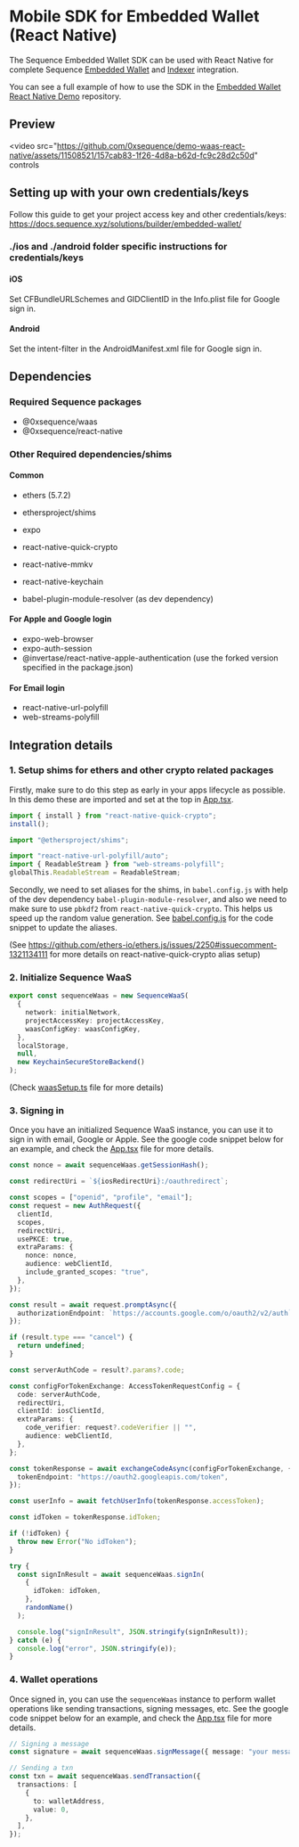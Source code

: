 # Mobile SDK for Embedded Wallet (React Native)

The Sequence Embedded Wallet SDK can be used with React Native for complete Sequence [Embedded Wallet](/solutions/wallets/embedded-wallet/overview) and [Indexer](/api/indexer/overview) integration.

You can see a full example of how to use the SDK in the [Embedded Wallet React Native Demo](https://github.com/0xsequence/demo-waas-react-native) repository.

## Preview

<video
  src="https://github.com/0xsequence/demo-waas-react-native/assets/11508521/157cab83-1f26-4d8a-b62d-fc9c28d2c50d"
  controls
></video>

## Setting up with your own credentials/keys

Follow this guide to get your project access key and other credentials/keys: https://docs.sequence.xyz/solutions/builder/embedded-wallet/

### ./ios and ./android folder specific instructions for credentials/keys

#### iOS

Set CFBundleURLSchemes and GIDClientID in the Info.plist file for Google sign in.

#### Android

Set the intent-filter in the AndroidManifest.xml file for Google sign in.

## Dependencies

### Required Sequence packages

- @0xsequence/waas
- @0xsequence/react-native

### Other Required dependencies/shims

#### Common

- ethers (5.7.2)
- ethersproject/shims
- expo
- react-native-quick-crypto
- react-native-mmkv
- react-native-keychain

- babel-plugin-module-resolver (as dev dependency)

#### For Apple and Google login

- expo-web-browser
- expo-auth-session
- @invertase/react-native-apple-authentication (use the forked version specified in the package.json)

#### For Email login

- react-native-url-polyfill
- web-streams-polyfill

## Integration details

### 1. Setup shims for ethers and other crypto related packages

Firstly, make sure to do this step as early in your apps lifecycle as possible. In this demo these are imported and set at the top in [App.tsx](https://github.com/0xsequence/demo-waas-react-native/blob/main/App.tsx).

```ts
import { install } from "react-native-quick-crypto";
install();

import "@ethersproject/shims";

import "react-native-url-polyfill/auto";
import { ReadableStream } from "web-streams-polyfill";
globalThis.ReadableStream = ReadableStream;
```

Secondly, we need to set aliases for the shims, in `babel.config.js` with help of the dev dependency `babel-plugin-module-resolver`, and also we need to make sure to use `pbkdf2` from `react-native-quick-crypto`. This helps us speed up the random value generation. See [babel.config.js](https://github.com/0xsequence/demo-waas-react-native/blob/main/babel.config.js) for the code snippet to update the aliases.

(See https://github.com/ethers-io/ethers.js/issues/2250#issuecomment-1321134111 for more details on react-native-quick-crypto alias setup)

### 2. Initialize Sequence WaaS

```ts
export const sequenceWaas = new SequenceWaaS(
  {
    network: initialNetwork,
    projectAccessKey: projectAccessKey,
    waasConfigKey: waasConfigKey,
  },
  localStorage,
  null,
  new KeychainSecureStoreBackend()
);
```

(Check [waasSetup.ts](https://github.com/0xsequence/demo-waas-react-native/blob/main/waasSetup.ts) file for more details)

### 3. Signing in

Once you have an initialized Sequence WaaS instance, you can use it to sign in with email, Google or Apple. See the google code snippet below for an example, and check the [App.tsx](https://github.com/0xsequence/demo-waas-react-native/blob/main/App.tsx) file for more details.

```ts
const nonce = await sequenceWaas.getSessionHash();

const redirectUri = `${iosRedirectUri}:/oauthredirect`;

const scopes = ["openid", "profile", "email"];
const request = new AuthRequest({
  clientId,
  scopes,
  redirectUri,
  usePKCE: true,
  extraParams: {
    nonce: nonce,
    audience: webClientId,
    include_granted_scopes: "true",
  },
});

const result = await request.promptAsync({
  authorizationEndpoint: `https://accounts.google.com/o/oauth2/v2/auth`,
});

if (result.type === "cancel") {
  return undefined;
}

const serverAuthCode = result?.params?.code;

const configForTokenExchange: AccessTokenRequestConfig = {
  code: serverAuthCode,
  redirectUri,
  clientId: iosClientId,
  extraParams: {
    code_verifier: request?.codeVerifier || "",
    audience: webClientId,
  },
};

const tokenResponse = await exchangeCodeAsync(configForTokenExchange, {
  tokenEndpoint: "https://oauth2.googleapis.com/token",
});

const userInfo = await fetchUserInfo(tokenResponse.accessToken);

const idToken = tokenResponse.idToken;

if (!idToken) {
  throw new Error("No idToken");
}

try {
  const signInResult = await sequenceWaas.signIn(
    {
      idToken: idToken,
    },
    randomName()
  );

  console.log("signInResult", JSON.stringify(signInResult));
} catch (e) {
  console.log("error", JSON.stringify(e));
}
```

### 4. Wallet operations

Once signed in, you can use the `sequenceWaas` instance to perform wallet operations like sending transactions, signing messages, etc. See the google code snippet below for an example, and check the [App.tsx](https://github.com/0xsequence/demo-waas-react-native/blob/main/App.tsx) file for more details.

```ts
// Signing a message
const signature = await sequenceWaas.signMessage({ message: "your message" });

// Sending a txn
const txn = await sequenceWaas.sendTransaction({
  transactions: [
    {
      to: walletAddress,
      value: 0,
    },
  ],
});
```

